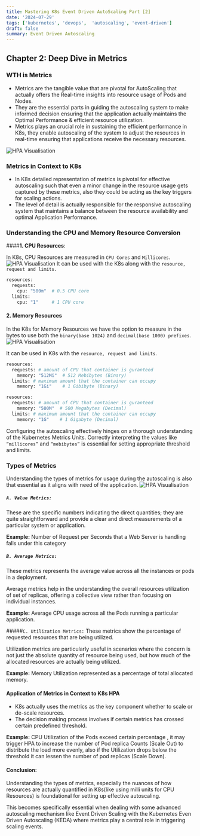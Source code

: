 ```yaml
---
title: Mastering K8s Event Driven AutoScaling Part [2]
date: '2024-07-29'
tags: ['kubernetes', 'devops',  'autoscaling', 'event-driven']
draft: false
summary: Event Driven Autoscaling
---
```



## Chapter 2: Deep Dive in Metrics

### **WTH is Metrics**

- Metrics are the tangible value that are pivotal for AutoScaling that actually offers the Real-time insights into resource usage of Pods and Nodes.
- They are the essential parts in guiding the autoscaling system to make informed decision ensuring that the application actually maintains the Optimal Performance & efficient resource utilization.
- Metrics plays an crucial role in sustaining the efficient performance in K8s, they enable autoscaling of the system to adjust the resources in real-time ensuring that applications receive the necessary resources.

<Image alt="HPA Visualisation" src="/static/images/metrics.jpg" width={1000} height={1000} />

### Metrics in Context to K8s
- In K8s detailed representation of metrics is pivotal for effective autoscaling such that even a minor change in the resource usage gets captured by these metrics, also they could be acting as the key triggers for scaling actions.
- The level of detail is actually responsible for the responsive autoscaling system that maintains a balance between the resource availability and optimal Application Performance.

### Understanding the CPU and Memory Resource Conversion
####**1. CPU Resources**:

In K8s, CPU Resources are measured in `CPU Cores` and `Millicores`.
<Image alt="HPA Visualisation" src="/static/images/cpu-cores.png" width={1000} height={1000} />
It can be used with the K8s along with the `resource, request and limits.`

```bash
resources:
  requests:
    cpu: "500m"  # 0.5 CPU core
  limits:
    cpu: "1"     # 1 CPU core
```
#### **2. Memory Resources**
In the K8s for Memory Resources we have the option to measure in the bytes to use both the `binary(base 1024)` and `decimal(base 1000) prefixes`.
<Image alt="HPA Visualisation" src="/static/images/mem-bits.png" width={1000} height={1000} />

It can be used in K8s with the `resource, request and limits`.

```bash
resources:
  requests: # amount of CPU that container is guranteed
    memory: "512Mi"  # 512 Mebibytes (Binary)
  limits: # maximum amount that the container can occupy
    memory: "1Gi"    # 1 Gibibyte (Binary)

resources:
  requests: # amount of CPU that container is guranteed
    memory: "500M"  # 500 Megabytes (Decimal)
  limits: # maximum amount that the container can occupy
    memory: "1G"    # 1 Gigabyte (Decimal)
```

Configuring the autoscaling effectively hinges on a thorough understanding of the Kubernetes Metrics Units. Correctly interpreting the values like `“millicores”` and `“mebibytes”` is essential for setting appropriate threshold and limits.

### Types of Metrics
Understanding the types of metrics for usage during the autoscaling is also that essential as it aligns with need of the application.
<Image alt="HPA Visualisation" src="/static/images/types-metrics.jpg" width={1000} height={1000} />

##### `A. Value Metrics:`
These are the specific numbers indicating the direct quantities; they are quite straightforward and provide a clear and direct measurements of a particular system or application.

**Example:** Number of Request per Seconds that a Web Server is handling falls under this category

##### `B. Average Metrics:`

These metrics represents the average value across all the instances or pods in a deployment.

Average metrics help in the understanding the overall resources utilization of set of replicas, offering a collective view rather than focusing on individual instances.

**Example:** Average CPU usage across all the Pods running a particular application.


#####`C. Utilization Metrics:`
These metrics show the percentage of requested resources that are being utilized.

Utilization metrics are particularly useful in scenarios where the concern is not just the absolute quantity of resource being used, but how much of the allocated resources are actually being utilized.

**Example:** Memory Utilization represented as a percentage of total allocated memory.

#### Application of Metrics in Context to K8s HPA

- K8s actually uses the metrics as the key component whether to scale or de-scale resources.
- The decision making process involves if certain metrics has crossed certain predefined threshold.

**Example:** CPU Utilization of the Pods exceed certain percentage , it may trigger HPA to increase the number of Pod replica Counts (Scale Out) to distribute the load more evenly, also if the Utilization drops below the threshold it can lessen the number of pod replicas (Scale Down).

#### Conclusion:

Understanding the types of metrics, especially the nuances of how resources are actually quantified in K8s(like using milli units for CPU Resources) is foundational for setting up effective autoscaling.

This becomes specifically essential when dealing with some advanced autoscaling mechanism like Event Driven Scaling with the Kubernetes Even Driven Autoscaling (KEDA) where metrics play a central role in triggering scaling events.